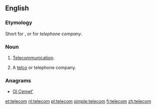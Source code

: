 ==English==

===Etymology===
Short for {{term|telecommunication}}, or for ''telephone company''.

===Noun===
{{en-noun}}

# {{context|informal}} [[telecommunication|Telecommunication]].
# {{context|informal}} A [[telco]] or telephone company.

===Anagrams===
* [[Ol Cemet'#English|Ol Cemet']]

[[et:telecom]]
[[nl:telecom]]
[[pl:telecom]]
[[simple:telecom]]
[[fi:telecom]]
[[zh:telecom]]